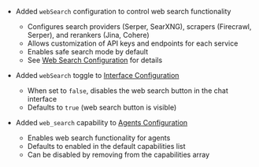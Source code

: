 - Added `webSearch` configuration to control web search functionality
  - Configures search providers (Serper, SearXNG), scrapers (Firecrawl, Serper), and rerankers (Jina, Cohere)
  - Allows customization of API keys and endpoints for each service
  - Enables safe search mode by default
  - See [Web Search Configuration](/docs/configuration/librechat_yaml/object_structure/web_search) for details

- Added `webSearch` toggle to [Interface Configuration](/docs/configuration/librechat_yaml/object_structure/interface)
  - When set to `false`, disables the web search button in the chat interface
  - Defaults to `true` (web search button is visible)

- Added `web_search` capability to [Agents Configuration](/docs/configuration/librechat_yaml/object_structure/agents)
  - Enables web search functionality for agents
  - Defaults to enabled in the default capabilities list
  - Can be disabled by removing from the capabilities array

